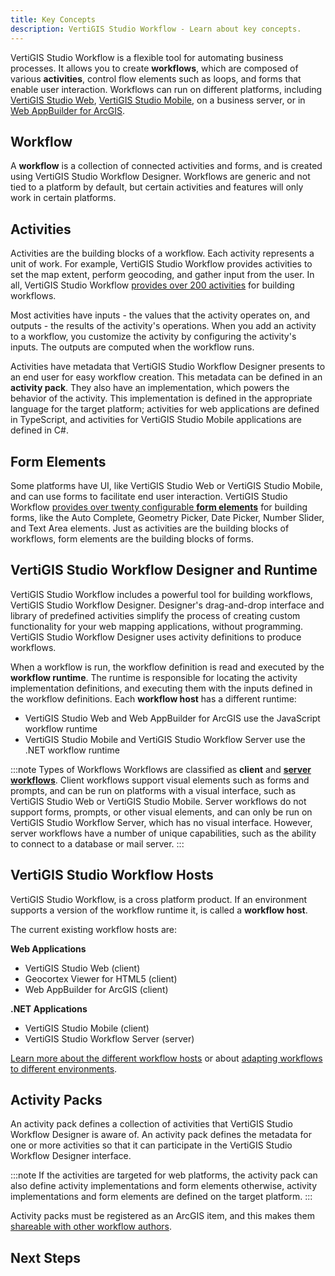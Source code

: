 ```yaml
---
title: Key Concepts
description: VertiGIS Studio Workflow - Learn about key concepts.
---
```



<DesignerCallout />

VertiGIS Studio Workflow is a flexible tool for automating business processes. It allows you to create **workflows**, which are composed of various **activities**, control flow elements such as loops, and forms that enable user interaction. Workflows can run on different platforms, including [VertiGIS Studio Web](https://www.vertigisstudio.com/products/vertigis-studio-web/), [VertiGIS Studio Mobile](https://www.vertigisstudio.com/products/vertigis-studio-mobile/), on a business server, or in [Web AppBuilder for ArcGIS](https://www.esri.com/en-us/arcgis/products/web-appbuilder/overview).

## Workflow

A **workflow** is a collection of connected activities and forms, and is created using VertiGIS Studio Workflow Designer. Workflows are generic and not tied to a platform by default, but certain activities and features will only work in certain platforms.

## Activities

Activities are the building blocks of a workflow. Each activity represents a unit of work. For example, VertiGIS Studio Workflow provides activities to set the map extent, perform geocoding, and gather input from the user. In all, VertiGIS Studio Workflow [provides over 200 activities](https://docs.geocortex.com/workflow/latest/help/Default.htm#wf5/help/activity-reference.htm%3FTocPath%3DActivities%7CActivity%2520Reference%7C_____0) for building workflows.

Most activities have inputs - the values that the activity operates on, and outputs - the results of the activity's operations. When you add an activity to a workflow, you customize the activity by configuring the activity's inputs. The outputs are computed when the workflow runs.

Activities have metadata that VertiGIS Studio Workflow Designer presents to an end user for easy workflow creation. This metadata can be defined in an **activity pack**. They also have an implementation, which powers the behavior of the activity. This implementation is defined in the appropriate language for the target platform; activities for web applications are defined in TypeScript, and activities for VertiGIS Studio Mobile applications are defined in C#.

## Form Elements

Some platforms have UI, like VertiGIS Studio Web or VertiGIS Studio Mobile, and can use forms to facilitate end user interaction. VertiGIS Studio Workflow [provides over twenty configurable **form elements**](https://docs.geocortex.com/workflow/latest/help/Default.htm#wf5/help/form-element-reference.htm?TocPath=Forms%257CForm%2520Element%2520Reference%257C_____0) for building forms, like the Auto Complete, Geometry Picker, Date Picker, Number Slider, and Text Area elements. Just as activities are the building blocks of workflows, form elements are the building blocks of forms.

## VertiGIS Studio Workflow Designer and Runtime

VertiGIS Studio Workflow includes a powerful tool for building workflows, VertiGIS Studio Workflow Designer. Designer's drag-and-drop interface and library of predefined activities simplify the process of creating custom functionality for your web mapping applications, without programming. VertiGIS Studio Workflow Designer uses activity definitions to produce workflows.

When a workflow is run, the workflow definition is read and executed by the **workflow runtime**. The runtime is responsible for locating the activity implementation definitions, and executing them with the inputs defined in the workflow definitions. Each **workflow host** has a different runtime:

-   VertiGIS Studio Web and Web AppBuilder for ArcGIS use the JavaScript workflow runtime
-   VertiGIS Studio Mobile and VertiGIS Studio Workflow Server use the .NET workflow runtime

:::note Types of Workflows
Workflows are classified as **client** and [**server workflows**](https://docs.geocortex.com/workflow/latest/help/Default.htm#wf5/help/server-workflows.htm%3FTocPath%3DServer%2520Workflows%7C_____0). Client workflows support visual elements such as forms and prompts, and can be run on platforms with a visual interface, such as VertiGIS Studio Web or VertiGIS Studio Mobile. Server workflows do not support forms, prompts, or other visual elements, and can only be run on VertiGIS Studio Workflow Server, which has no visual interface. However, server workflows have a number of unique capabilities, such as the ability to connect to a database or mail server.
:::

## VertiGIS Studio Workflow Hosts

VertiGIS Studio Workflow, is a cross platform product. If an environment supports a version of the workflow runtime it, is called a **workflow host**.

The current existing workflow hosts are:

**Web Applications**

-   VertiGIS Studio Web (client)
-   Geocortex Viewer for HTML5 (client)
-   Web AppBuilder for ArcGIS (client)

**.NET Applications**

-   VertiGIS Studio Mobile (client)
-   VertiGIS Studio Workflow Server (server)

[Learn more about the different workflow hosts](https://docs.geocortex.com/workflow/latest/help/Default.htm#wf5/help/hosting.htm%3FTocPath%3DConfigure%2520Host%2520Applications%7C_____0) or about [adapting workflows to different environments](https://docs.geocortex.com/workflow/latest/help/Default.htm#wf5/help/run-in-different-environments.htm#Run_a_Workflow_in_Different_Environments%3FTocPath%3DRun%2520a%2520Workflow%2520in%2520Different%2520Environments%7C_____0).

## Activity Packs

An activity pack defines a collection of activities that VertiGIS Studio Workflow Designer is aware of. An activity pack defines the metadata for one or more activities so that it can participate in the VertiGIS Studio Workflow Designer interface.

:::note
If the activities are targeted for web platforms, the activity pack can also define activity implementations and form elements otherwise, activity implementations and form elements are defined on the target platform.
:::

Activity packs must be registered as an ArcGIS item, and this makes them [shareable with other workflow authors](sdk-web-overview.mdx#sharing-the-activity-pack).

## Next Steps

<UseCaseContainer>
    <UseCaseCard
        title="Get Started with the Web Applications SDK"
        description="Build custom activities and form elements with the Web Applications SDK"
        link={useBaseUrl("docs/workflow/sdk-web-overview")}
    />
    <UseCaseCard
        title="Get Started with the VertiGIS Studio Mobile SDK"
        description="Build custom activities and form elements with the VertiGIS Studio Mobile SDK"
        link={useBaseUrl("docs/workflow/sdk-mobile-overview")}
    />
    <UseCaseCard
        title="Get Started with VertiGIS Studio Workflow Server"
        description="Build custom activities for a server environment with VertiGIS Studio Workflow Server"
        link={useBaseUrl("docs/workflow/sdk-server-overview")}
    />
</UseCaseContainer>
